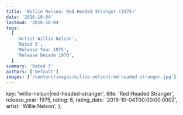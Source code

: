 ```yaml
---
title: 'Willie Nelson: Red Headed Stranger (1975)'
date: '2016-10-04'
lastmod: '2016-10-04'
tags:
  [
    'Artist Willie Nelson',
    'Rated 3',
    'Release Year 1975',
    'Release Decade 1970',
  ]
summary: 'Rated 3'
authors: ['default']
images: ['/content/images/willie-nelson|red-headed-stranger.jpg']
---
```


  key: 'willie-nelson|red-headed-stranger',
  title: 'Red Headed Stranger',
  release_year: 1975,
  rating: 6,
  rating_date: '2016-10-04T00:00:00.000Z',
  artist: 'Willie Nelson',
};

<MusicRating data={data} />
